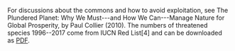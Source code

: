 
For discussions about the commons and how to avoid exploitation, see The Plundered Planet: Why We Must---and How We Can---Manage Nature for Global Prosperity, by Paul Collier (2010). The numbers of threatened species 1996--2017 come from IUCN Red List[4] and can be downloaded as [PDF](http://gapm.io/xiucnr4).